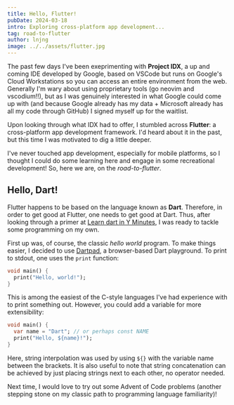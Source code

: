 ```yaml
---
title: Hello, Flutter!
pubDate: 2024-03-18
intro: Exploring cross-platform app development...
tag: road-to-flutter
author: lnjng 
image: ../../assets/flutter.jpg
---
```


The past few days I've been exeprimenting with **Project IDX**, a up and coming IDE developed
by Google, based on VSCode but runs on Google's Cloud Workstations so you can access an entire
environment from the web. Generally I'm wary about using proprietary tools (go neovim and 
vscodium!!), but as I was genuinely interested in what Google could come up with (and because
Google already has my data + Microsoft already has all my code through GitHub) I signed myself
up for the waitlist.

Upon looking through what IDX had to offer, I stumbled across **Flutter**: a cross-platform
app development framework. I'd heard about it in the past, but this time I was motivated to dig
a little deeper.

I've never touched app development, especially for mobile platforms, so I thought I could do
some learning here and engage in some recreational development! So, here we are, on the
*road-to-flutter*.

## Hello, Dart!
Flutter happens to be based on the language known as **Dart**. Therefore, in order
to get good at Flutter, one needs to get good at Dart. Thus, after looking through a primer
at [Learn dart in Y Minutes](https://learnxinyminutes.com/docs/dart/), I was ready to tackle
some programming on my own.

First up was, of course, the classic *hello world* program. To make things easier, I decided
to use [Dartpad](https://dartpad.dev), a browser-based Dart playground. To print to stdout, one
uses the `print` function:

```dart
void main() {
  print("Hello, world!");
}
```

This is among the easiest of the C-style languages I've had experience with to print something
out. However, you could add a variable for more extensibility:

```dart
void main() {
  var name = "Dart"; // or perhaps const NAME
  print("Hello, ${name}!");
}
```

Here, string interpolation was used by using `${}` with the variable name between the brackets.
It is also useful to note that string concatenation can be achieved by just placing strings
next to each other, no operator needed.

Next time, I would love to try out some Advent of Code problems (another stepping stone on my
classic path to programming language familiarity)!